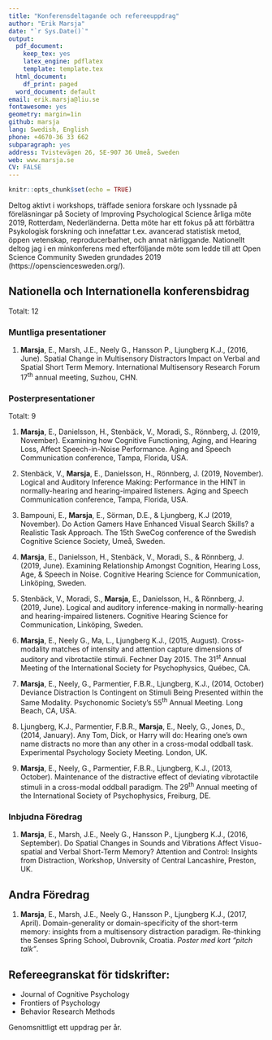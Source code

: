 ```yaml
---
title: "Konferensdeltagande och refereeuppdrag"
author: "Erik Marsja"
date: "`r Sys.Date()`"
output:
  pdf_document:
    keep_tex: yes
    latex_engine: pdflatex
    template: template.tex
  html_document:
    df_print: paged
  word_document: default
email: erik.marsja@liu.se
fontawesome: yes
geometry: margin=1in
github: marsja
lang: Swedish, English
phone: +4670-36 33 662
subparagraph: yes
address: Tvistevägen 26, SE-907 36 Umeå, Sweden
web: www.marsja.se
CV: FALSE
---
```


```r
knitr::opts_chunk$set(echo = TRUE)
```
Deltog aktivt i workshops, träffade seniora forskare och lyssnade på föreläsningar på Society of Improving Psychological Science årliga möte 2019, Rotterdam, Nederländerna. Detta möte har ett fokus på att förbättra Psykologisk forskning och innefattar t.ex. avancerad statistisk metod, öppen vetenskap, reproducerbarhet, och annat närliggande. Nationellt deltog jag i en minkonferens med efterföljande möte som ledde till att Open Science Community Sweden grundades 2019 (https://opensciencesweden.org/).

## Nationella och Internationella konferensbidrag

Totalt: 12

### Muntliga presentationer

  1. **Marsja**, E., Marsh, J.E., Neely G., Hansson P., Ljungberg K.J., (2016, June). Spatial Change in Multisensory Distractors Impact on Verbal and Spatial Short Term Memory. International Multisensory Research Forum 17^th^ annual meeting, Suzhou, CHN.

### Posterpresentationer

Totalt: 9

  1. **Marsja**, E., Danielsson, H., Stenbäck, V., Moradi, S., Rönnberg, J. (2019, November). Examining how Cognitive Functioning, Aging, and Hearing Loss, Affect Speech-in-Noise Performance. Aging and Speech Communication conference, Tampa, Florida, USA. 

  2. Stenbäck, V., **Marsja**, E., Danielsson, H., Rönnberg, J. (2019, November). Logical and Auditory Inference Making: Performance in the HINT in normally-hearing and hearing-impaired listeners. Aging and Speech Communication conference, Tampa, Florida, USA. 

  3. Bampouni, E., **Marsja**, E., Sörman, D.E., & Ljungberg, K.J (2019, November). Do Action Gamers Have Enhanced Visual Search Skills? a Realistic Task Approach. The 15th SweCog conference of the Swedish Cognitive Science Society, Umeå, Sweden.  

  4. **Marsja**, E., Danielsson, H., Stenbäck, V., Moradi, S., & Rönnberg, J. (2019, June). Examining Relationship Amongst Cognition, Hearing Loss, Age, & Speech in Noise. Cognitive Hearing Science for Communication, Linköping, Sweden. 

 5. Stenbäck, V., Moradi, S., **Marsja**, E., Danielsson, H., & Rönnberg, J. (2019, June). Logical and auditory inference-making in normally-hearing and hearing-impaired listeners. Cognitive Hearing Science for Communication, Linköping, Sweden. 

 6. **Marsja**, E., Neely G., Ma, L., Ljungberg K.J., (2015, August). Cross-modality matches of intensity and attention capture dimensions of auditory and vibrotactile stimuli. Fechner Day 2015. The 31^st^ Annual Meeting of the International Society for Psychophysics, Québec, CA. 

 7. **Marsja**, E., Neely, G., Parmentier, F.B.R., Ljungberg, K.J., (2014, October) Deviance Distraction Is Contingent on Stimuli Being Presented within the Same Modality. Psychonomic Society’s 55^th^ Annual Meeting. Long Beach, CA, USA. 

 8. Ljungberg, K.J., Parmentier, F.B.R., **Marsja**, E., Neely, G., Jones, D., (2014, January). Any Tom, Dick, or Harry will do: Hearing one’s own name distracts no more than any other in a cross-modal oddball task. Experimental Psychology Society Meeting. London, UK. 

 9. **Marsja**, E., Neely, G., Parmentier, F.B.R., Ljungberg, K.J., (2013, October). Maintenance of the distractive effect of deviating vibrotactile stimuli in a cross-modal oddball paradigm.  The 29^th^ Annual meeting of the International Society of Psychophysics, Freiburg, DE. 


### Inbjudna Föredrag

 1. **Marsja**, E., Marsh, J.E., Neely G., Hansson P., Ljungberg K.J., (2016, September). Do Spatial Changes in Sounds and Vibrations Affect Visuo-spatial and Verbal Short-Term Memory? Attention and Control: Insights from Distraction, Workshop, University of Central Lancashire, Preston, UK. 

## Andra Föredrag

 1. **Marsja**, E., Marsh, J.E., Neely G., Hansson P., Ljungberg K.J., (2017, April). Domain-generality or domain-specificity of the short-term memory: insights from a multisensory distraction paradigm. Re-thinking the Senses Spring School, Dubrovnik, Croatia. *Poster med kort "pitch talk"*.

## Refereegranskat för tidskrifter:

* Journal of Cognitive Psychology
* Frontiers of Psychology
* Behavior Research Methods

Genomsnittligt ett uppdrag per år.


